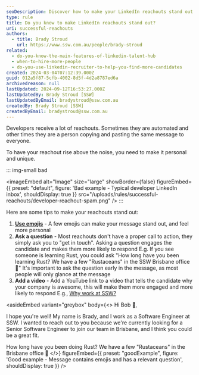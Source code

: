 ```yaml
---
seoDescription: Discover how to make your LinkedIn reachouts stand out with personalized and engaging tips.
type: rule
title: Do you know to make LinkedIn reachouts stand out?
uri: successful-reachouts
authors:
  - title: Brady Stroud
    url: https://www.ssw.com.au/people/brady-stroud
related:
  - do-you-know-the-main-features-of-linkedin-talent-hub
  - when-to-hire-more-people
  - do-you-use-linkedin-recruiter-to-help-you-find-more-candidates
created: 2024-03-04T07:12:39.000Z
guid: 012a5f87-5cfb-4002-8d5f-4d2a8787ed6a
archivedreason: null
lastUpdated: 2024-09-12T16:53:27.000Z
lastUpdatedBy: Brady Stroud [SSW]
lastUpdatedByEmail: bradystroud@ssw.com.au
createdBy: Brady Stroud [SSW]
createdByEmail: bradystroud@ssw.com.au
---
```


Developers receive a lot of reachouts. Sometimes they are automated and other times they are a person copying and pasting the same message to everyone.

To have your reachout rise above the noise, you need to make it personal and unique.

<!-- endintro -->

::: img-small bad

<imageEmbed
  alt="Image"
  size="large"
  showBorder={false}
  figureEmbed={{
    preset: "default",
    figure: 'Bad example - Typical developer LinkedIn inbox',
    shouldDisplay: true
  }}
  src="/uploads/rules/successful-reachouts/developer-reachout-spam.png"
/>
:::

Here are some tips to make your reachouts stand out:

1. **[Use emojis](/use-emojis)** - A few emojis can make your message stand out, and feel more personal
2. **Ask a question** - Most reachouts don't have a proper call to action, they simply ask you to "get in touch". Asking a question engages the candidate and makes them more likely to respond
E.g. If you see someone is learning Rust, you could ask "How long have you been learning Rust? We have a few "Rustaceans" in the SSW Brisbane office 🦀"
It's important to ask the question early in the message, as most people will only glance at the message
3. **Add a video** - Add a YouTube link to a video that tells the candidate why your company is awesome, this will make them more engaged and more likely to respond
   E.g., [Why work at SSW?](https://www.youtube.com/watch?v=tWuutobJtdg)

<asideEmbed
  variant="greybox"
  body={<>
    Hi Bob 👋,

I hope you're well! My name is Brady, and I work as a Software Engineer at SSW. I wanted to reach out to you because we're currently looking for a Senior Software Engineer to join our team in Brisbane, and I think you could be a great fit.

How long have you been doing Rust?
We have a few "Rustaceans" in the Brisbane office 🦀
  </>}
  figureEmbed={{
    preset: "goodExample",
    figure: 'Good example - Message contains emojis and has a relevant question',
    shouldDisplay: true
  }}
/>
